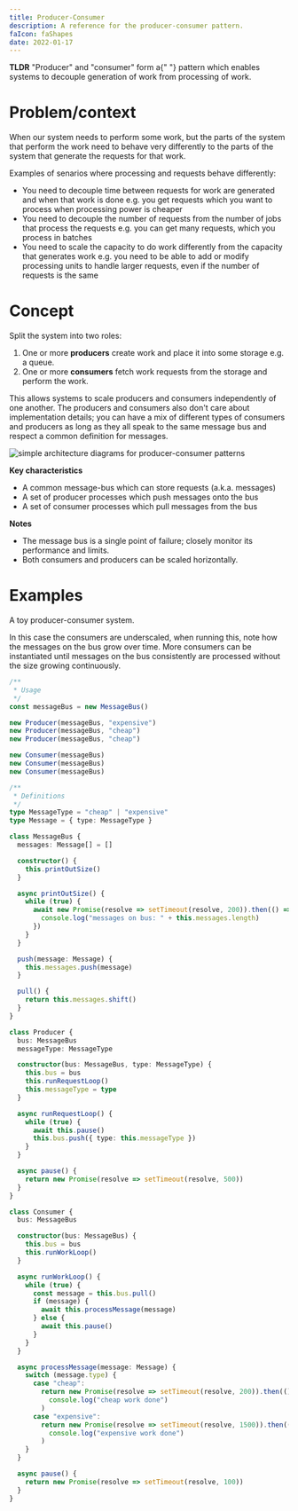 ```yaml
---
title: Producer-Consumer
description: A reference for the producer-consumer pattern.
faIcon: faShapes
date: 2022-01-17
---
```



<div>
  <b>TLDR</b> "Producer" and "consumer" form a{" "}
  <Link to="/articles/patterns">pattern</Link> which enables systems to decouple
  generation of work from processing of work.
</div>

# Problem/context

When our system needs to perform some work, but the parts of the system that perform the work need to behave very differently to the parts of the system that generate the requests for that work.

Examples of senarios where processing and requests behave differently:

- You need to decouple time between requests for work are generated and when that work is done
  e.g. you get requests which you want to process when processing power is cheaper
- You need to decouple the number of requests from the number of jobs that process the requests
  e.g. you can get many requests, which you process in batches
- You need to scale the capacity to do work differently from the capacity that generates work
  e.g. you need to be able to add or modify processing units to handle larger requests, even if the number of requests is the same

# Concept

Split the system into two roles:

1. One or more **producers** create work and place it into some storage e.g. a queue.
1. One or more **consumers** fetch work requests from the storage and perform the work.

<div className="mb-5">
  <ProducerConsumerSequenceDiagram />
</div>

This allows systems to scale producers and consumers independently of one another.
The producers and consumers also don't care about implementation details;
you can have a mix of different types of consumers and producers as long as they all speak to
the same message bus and respect a common definition for messages.

![simple architecture diagrams for producer-consumer patterns](./images/producer-consumer.png)

**Key characteristics**

- A common message-bus which can store requests (a.k.a. messages)
- A set of producer processes which push messages onto the bus
- A set of consumer processes which pull messages from the bus

**Notes**

- The message bus is a single point of failure; closely monitor its performance and limits.
- Both consumers and producers can be scaled horizontally.

# Examples

A toy producer-consumer system.

In this case the consumers are underscaled, when running this, note how the messages on the bus grow over time.
More consumers can be instantiated until messages on the bus consistently are processed without the size growing continuously.

```typescript
/**
 * Usage
 */
const messageBus = new MessageBus()

new Producer(messageBus, "expensive")
new Producer(messageBus, "cheap")
new Producer(messageBus, "cheap")

new Consumer(messageBus)
new Consumer(messageBus)
new Consumer(messageBus)

/**
 * Definitions
 */
type MessageType = "cheap" | "expensive"
type Message = { type: MessageType }

class MessageBus {
  messages: Message[] = []

  constructor() {
    this.printOutSize()
  }

  async printOutSize() {
    while (true) {
      await new Promise(resolve => setTimeout(resolve, 200)).then(() => {
        console.log("messages on bus: " + this.messages.length)
      })
    }
  }

  push(message: Message) {
    this.messages.push(message)
  }

  pull() {
    return this.messages.shift()
  }
}

class Producer {
  bus: MessageBus
  messageType: MessageType

  constructor(bus: MessageBus, type: MessageType) {
    this.bus = bus
    this.runRequestLoop()
    this.messageType = type
  }

  async runRequestLoop() {
    while (true) {
      await this.pause()
      this.bus.push({ type: this.messageType })
    }
  }

  async pause() {
    return new Promise(resolve => setTimeout(resolve, 500))
  }
}

class Consumer {
  bus: MessageBus

  constructor(bus: MessageBus) {
    this.bus = bus
    this.runWorkLoop()
  }

  async runWorkLoop() {
    while (true) {
      const message = this.bus.pull()
      if (message) {
        await this.processMessage(message)
      } else {
        await this.pause()
      }
    }
  }

  async processMessage(message: Message) {
    switch (message.type) {
      case "cheap":
        return new Promise(resolve => setTimeout(resolve, 200)).then(() =>
          console.log("cheap work done")
        )
      case "expensive":
        return new Promise(resolve => setTimeout(resolve, 1500)).then(() =>
          console.log("expensive work done")
        )
    }
  }

  async pause() {
    return new Promise(resolve => setTimeout(resolve, 100))
  }
}
```
